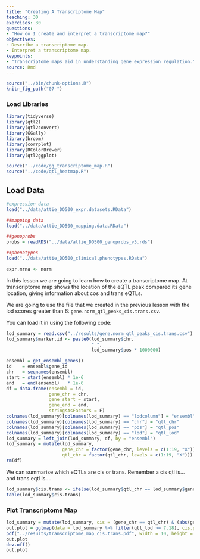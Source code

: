 ```yaml
---
title: "Creating A Transcriptome Map"
teaching: 30
exercises: 30
questions:
- "How do I create and interpret a transcriptome map?"
objectives:
- Describe a transcriptome map.
- Interpret a transcriptome map.
keypoints:
- "Transcriptome maps aid in understanding gene expression regulation."
source: Rmd
---
```


```r
source("../bin/chunk-options.R")
knitr_fig_path("07-")
```


### Load Libraries  

```r
library(tidyverse)
library(qtl2)
library(qtl2convert)
library(GGally)
library(broom)
library(corrplot)
library(RColorBrewer)
library(qtl2ggplot)

source("../code/gg_transcriptome_map.R")
source("../code/qtl_heatmap.R")
```

## Load Data

```r

#expression data
load("../data/attie_DO500_expr.datasets.RData")

##mapping data
load("../data/attie_DO500_mapping.data.RData")

##genoprobs
probs = readRDS("../data/attie_DO500_genoprobs_v5.rds")

##phenotypes
load("../data/attie_DO500_clinical.phenotypes.RData")

expr.mrna <- norm

```

In this lesson we are going to learn how to create a transcriptome map.  At transcriptome map shows the location of the eQTL peak compared its gene location, giving information about cos and trans eQTLs. 

We are going to use the file that we created in the previous lesson with the lod scores greater than 6: `gene.norm_qtl_peaks_cis.trans.csv`.  

You can load it in using the following code:


```r

lod_summary = read.csv("../results/gene.norm_qtl_peaks_cis.trans.csv")
lod_summary$marker.id <- paste0(lod_summary$chr,
                                "_",
                                lod_summary$pos * 1000000)


```

```r
ensembl = get_ensembl_genes()
id    = ensembl$gene_id
chr   = seqnames(ensembl)
start = start(ensembl) * 1e-6
end   = end(ensembl)   * 1e-6
df = data.frame(ensembl = id, 
                gene_chr = chr, 
                gene_start = start, 
                gene_end = end,
                stringsAsFactors = F)
colnames(lod_summary)[colnames(lod_summary) == "lodcolumn"] = "ensembl"
colnames(lod_summary)[colnames(lod_summary) == "chr"] = "qtl_chr"
colnames(lod_summary)[colnames(lod_summary) == "pos"] = "qtl_pos"
colnames(lod_summary)[colnames(lod_summary) == "lod"] = "qtl_lod"
lod_summary = left_join(lod_summary, df, by = "ensembl")
lod_summary = mutate(lod_summary, 
                     gene_chr = factor(gene_chr, levels = c(1:19, "X")),
                     qtl_chr = factor(qtl_chr, levels = c(1:19, "X")))
rm(df)

```

We can summarise which eQTLs are cis or trans. Remember a cis qtl is...  and trans eqtl is....

```r
lod_summary$cis.trans <- ifelse(lod_summary$qtl_chr == lod_summary$gene_chr, "cis", "trans")
table(lod_summary$cis.trans)
```


### Plot Transcriptome Map

```r

lod_summary = mutate(lod_summary, cis = (gene_chr == qtl_chr) & (abs(gene_start - qtl_pos) < 4))
out.plot = ggtmap(data = lod_summary %>% filter(qtl_lod >= 7.18), cis.points = TRUE, cis.radius = 4)
pdf("../results/transcriptome_map_cis.trans.pdf", width = 10, height = 10)
out.plot
dev.off()
out.plot
```